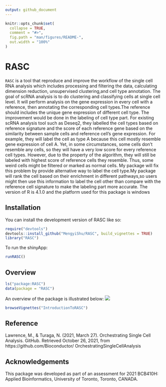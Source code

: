 ```yaml
---
output: github_document
---
```


<!-- README.md is generated from README.Rmd. Please edit that file -->

```r
knitr::opts_chunk$set(
  collapse = TRUE,
  comment = "#>",
  fig.path = "man/figures/README-",
  out.width = "100%"
)
```

# RASC

<!-- badges: start -->
<!-- badges: end -->

`RASC` is a tool that reproduce and improve the workflow of the single cell RNA analysis which includes processing and filtering the data, calculating dimension reduction, unsupervised clustering,and cell type annotation. The goal of scRNA analysis is to do clustering and classifying cells at single cell level. It will perform analysis on the gene expression in every cell with a reference, then annotating the corresponding cell types.The reference should includes the unique gene expression of different cell type. The improvement would be done in the labeling of cell type part. For existing
scRNA analysis tool such as Deseq2, they labelled the cell types based on reference signature and the score of each reference gene based on the similarity between sample cells and reference cell’s gene expression. For example, they will label the cell as type A because this cell mostly resemble gene expression of cell A. Yet, in some circumstances, some cells don’t resemble any cells, so they will have a very low score for every reference cell types. However, due to the property of the algorithm, they will still be labeled with highest score of reference cells they resemble. Thus, some weird cells might be filtered or marked as normal cells. My package will fix this problem by provide alternative way to label the cell type.My package will rank the cell based on their enrichment in different pathways,so users might then use this information to label the cell other than compare with the reference cell signature to make the labeling part more accurate.
The version of R is 4.1.0 and the platform used for this package is windows

## Installation

You can install the development version of RASC like so:

```R
require("devtools")
devtools::install_github("MengyiShu/RASC", build_vignettes = TRUE)
library("RASC")
```
To run the shinyApp:
``` r
runRASC()
```

## Overview
```R
ls("package:RASC")
data(package = "RASC")
```
An overview of the package is illustrated below:
![](./inst/extdata/RASC.png)

```R
browseVignettes("IntroductionToRASC")
```

## Reference
Lawrence, M., & Turaga, N. (2021, March 27). Orchestrating Single Cell Analysis. GitHub. Retrieved
October 26, 2021, from https://github.com/Bioconductor/ OrchestratingSingleCellAnalysis

## Acknowledgements
This package was developed as part of an assessment for 2021 BCB410H: Applied Bioinformatics, University of Toronto, Toronto, CANADA.
